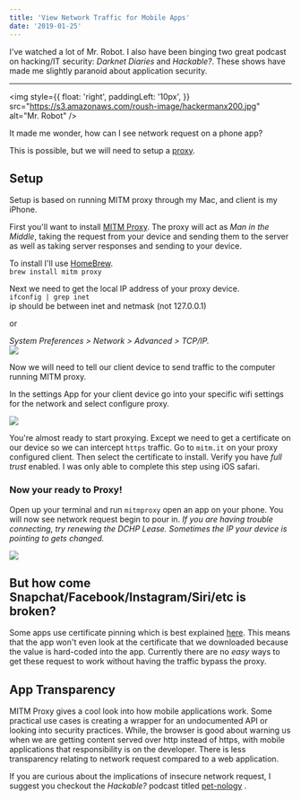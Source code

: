 ```yaml
---
title: 'View Network Traffic for Mobile Apps'
date: '2019-01-25'
---
```


I've watched a lot of Mr. Robot. I also have been binging two great podcast on hacking/IT security: _Darknet Diaries_ and _Hackable?_. These shows have made me slightly paranoid about application security.

---

<img
  style={{
    float: 'right',
    paddingLeft: '10px',
  }}
  src="https://s3.amazonaws.com/roush-image/hackermanx200.jpg"
  alt="Mr. Robot"
/>

It made me wonder, how can I see network request on a phone app?

This is possible, but we will need to setup a [proxy](https://en.wikipedia.org/wiki/Proxy_server).

## Setup

Setup is based on running MITM proxy through my Mac, and client is my iPhone.

First you'll want to install [MITM Proxy](https://mitmproxy.org/). The proxy will act as _Man in the Middle_, taking the request from your device and sending them to the server as well as taking server responses and sending to your device.

To install I'll use [HomeBrew](https://brew.sh/).  
`brew install mitm proxy`

Next we need to get the local IP address of your proxy device.  
`ifconfig | grep inet`  
ip should be between inet and netmask (not 127.0.0.1)

or

_System Preferences > Network > Advanced > TCP/IP._  
![](https://s3.amazonaws.com/roush-image/ipaddressmacx645.jpg)

Now we will need to tell our client device to send traffic to the computer running MITM proxy.

In the settings App for your client device go into your specific wifi settings for the network and select configure proxy.

![](https://s3.amazonaws.com/roush-image/iphone-config-proxyx400.jpg)

You're almost ready to start proxying. Except we need to get a certificate on our device so we can intercept `https` traffic. Go to `mitm.it` on your proxy configured client. Then select the certificate to install. Verify you have _full trust_ enabled. I was only able to complete this step using iOS safari.

### Now your ready to Proxy!

Open up your terminal and run `mitmproxy` open an app on your phone. You will now see network request begin to pour in. _If you are having trouble connecting, try renewing the DCHP Lease. Sometimes the IP your device is pointing to gets changed._

![](https://s3.amazonaws.com/roush-image/mitm-proxy-terminalx450.jpg)

## But how come Snapchat/Facebook/Instagram/Siri/etc is broken?

Some apps use certificate pinning which is best explained [here](https://infinum.co/the-capsized-eight/securing-mobile-banking-on-android-with-ssl-certificate-pinning). This means that the app won't even look at the certificate that we downloaded because the value is hard-coded into the app. Currently there are no _easy_ ways to get these request to work without having the traffic bypass the proxy.

## App Transparency

MITM Proxy gives a cool look into how mobile applications work. Some practical use cases is creating a wrapper for an undocumented API or looking into security practices. While, the browser is good about warning us when we are getting content served over http instead of https, with mobile applications that responsibility is on the developer. There is less transparency relating to network request compared to a web application.

If you are curious about the implications of insecure network request, I suggest you checkout the _Hackable?_ podcast titled [pet-nology](https://hackablepodcast.com/episodes/pet-nology) .
